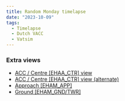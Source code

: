 ```yaml
---
title: Random Monday timelapse
date: "2023-10-09"
tags:
  - Timelapse
  - Dutch VACC
  - Vatsim
---
```


<Youtube id="8KqPK__vGuM" />

### Extra views

- [ACC / Centre [EHAA_CTR] view](https://youtu.be/fOxcseh7ctQ)
- [ACC / Centre [EHAA_CTR] view (alternate)](https://youtu.be/aprnw5T2OS8)
- [Approach [EHAM_APP]](https://youtu.be/WbUkgYBygB8)
- [Ground [EHAM_GND/TWR]](https://youtu.be/Tf6uYI0DMbw)
